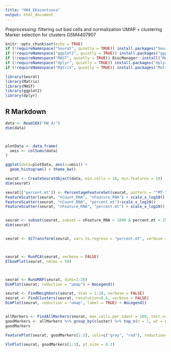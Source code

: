 ```yaml
---
title: "HW4_EKazantseva"
output: html_document
---
```



Preprocessing: filtering out bad cells and normalization
UMAP + clustering
Marker selection for clusters
GSM4407907


```r
knitr::opts_chunk$set(echo = TRUE)
if (!requireNamespace("Seurat", quietly = TRUE)) install.packages("Seurat")
if (!requireNamespace("ggplot2", quietly = TRUE)) install.packages("ggplot2")
if (!requireNamespace("MAST", quietly = TRUE)) BiocManager::install("MAST")
if (!requireNamespace("dplyr", quietly = TRUE)) install.packages("dplyr")
if (!requireNamespace("Matrix", quietly = TRUE)) install.packages("Matrix")

library(Seurat)
library(Matrix)
library(MAST)
library(ggplot2)
library(dplyr)

```

## R Markdown


```r
data <- Read10X("HW_4/")
dim(data)



plotData <- data.frame(
  umis <- colSums(data)
)

ggplot(data=plotData, aes(x=umis)) +
  geom_histogram() + theme_bw()

```


```r
seurat <- CreateSeuratObject(data, min.cells = 10, min.features = 10)
dim(seurat)
```
```r

seurat[["percent.mt"]] <- PercentageFeatureSet(seurat, pattern = "^MT-")
FeatureScatter(seurat, "nCount_RNA", "nFeature_RNA") + scale_x_log10() + scale_y_log10()
FeatureScatter(seurat, "nCount_RNA", "percent.mt")+scale_x_log10()
FeatureScatter(seurat, "nFeature_RNA", "percent.mt") + scale_x_log10()



```

```r
seurat <- subset(seurat, subset = nFeature_RNA > 1800 & percent.mt < 25)
dim(seurat)


seurat <- SCTransform(seurat, vars.to.regress = "percent.mt", verbose = FALSE)



seurat <- RunPCA(seurat, verbose = FALSE)
ElbowPlot(seurat, ndims = 50)



seurat <- RunUMAP(seurat, dims=1:20)
DimPlot(seurat, reduction = "umap") + NoLegend()

```

```r

seurat <- FindNeighbors(seurat, dims = 1:20, verbose = FALSE)
seurat <- FindClusters(seurat, resolution=0.6, verbose = FALSE)
DimPlot(seurat, reduction = "umap", label = TRUE) + NoLegend()


allMarkers <- FindAllMarkers(seurat, max.cells.per.ident = 100, test.use = "MAST", only.pos = T)
goodMarkers <- allMarkers %>% group_by(cluster) %>% top_n(n = 1, wt = avg_logFC) %>% pull(gene)
goodMarkers

FeaturePlot(seurat, goodMarkers[1:3], cols=c("grey", "red"), reduction="umap", ncol=3)

VlnPlot(seurat, goodMarkers[1:3], pt.size = 0.1)


```
